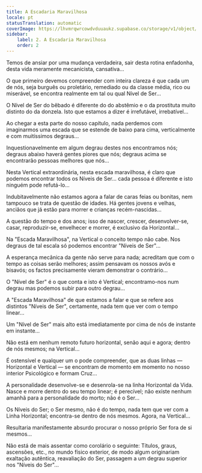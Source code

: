 ```yaml
---
title: A Escadaria Maravilhosa
locale: pt
statusTranslation: automatic
coverImage: https://lhvmrqwrcowdvduuaukz.supabase.co/storage/v1/object/public/strapi-uploads/small_cover-tratado-de-psicologia-revolucionaria.webp-5e15e1cec4e0ebebcde5d7fc7565d8fd.webp
sidebar:
    label: 2. A Escadaria Maravilhosa
    order: 2
---
```

Temos de ansiar por uma mudança verdadeira, sair desta rotina enfadonha, desta vida meramente mecanicista, cansativa...

O que primeiro devemos compreender com inteira clareza é que cada um de nós, seja burguês ou proletário, remediado ou da classe média, rico ou miserável, se encontra realmente em tal ou qual Nível de Ser...

O Nível de Ser do bêbado é diferente do do abstêmio e o da prostituta muito distinto do da donzela. Isto que estamos a dizer é irrefutável, irrebatível...

Ao chegar a esta parte do nosso capítulo, nada perdemos com imaginarmos uma escada que se estende de baixo para cima, verticalmente e com muitíssimos degraus...

Inquestionavelmente em algum degrau destes nos encontramos nós; degraus abaixo haverá gentes piores que nós; degraus acima se encontrarão pessoas melhores que nós...

Nesta Vertical extraordinária, nesta escada maravilhosa, é claro que podemos encontrar todos os Níveis de Ser... cada pessoa é diferente e isto ninguém pode refutá-lo...

Indubitavelmente não estamos agora a falar de caras feias ou bonitas, nem tampouco se trata de questão de idades. Há gentes jovens e velhas, anciãos que já estão para morrer e crianças recém-nascidas...

A questão do tempo e dos anos; isso de nascer, crescer, desenvolver-se, casar, reproduzir-se, envelhecer e morrer, é exclusivo da Horizontal...

Na "Escada Maravilhosa", na Vertical o conceito tempo não cabe. Nos degraus de tal escala só podemos encontrar "Níveis de Ser"...

A esperança mecânica da gente não serve para nada; acreditam que com o tempo as coisas serão melhores; assim pensavam os nossos avós e bisavós; os factos precisamente vieram demonstrar o contrário...

O "Nível de Ser" é o que conta e isto é Vertical; encontramo-nos num degrau mas podemos subir para outro degrau...

A "Escada Maravilhosa" de que estamos a falar e que se refere aos distintos "Níveis de Ser", certamente, nada tem que ver com o tempo linear...

Um "Nível de Ser" mais alto está imediatamente por cima de nós de instante em instante...

Não está em nenhum remoto futuro horizontal, senão aqui e agora; dentro de nós mesmos; na Vertical...

É ostensível e qualquer um o pode compreender, que as duas linhas — Horizontal e Vertical — se encontram de momento em momento no nosso interior Psicológico e formam Cruz...

A personalidade desenvolve-se e desenrola-se na linha Horizontal da Vida. Nasce e morre dentro do seu tempo linear; é perecível; não existe nenhum amanhã para a personalidade do morto; não é o Ser...

Os Níveis do Ser; o Ser mesmo, não é do tempo, nada tem que ver com a Linha Horizontal; encontra-se dentro de nós mesmos. Agora, na Vertical...

Resultaria manifestamente absurdo procurar o nosso próprio Ser fora de si mesmos...

Não está de mais assentar como corolário o seguinte: Títulos, graus, ascensões, etc., no mundo físico exterior, de modo algum originariam exaltação autêntica, reavaliação do Ser, passagem a um degrau superior nos "Níveis do Ser"...

